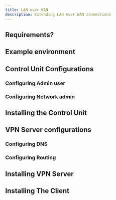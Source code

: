 ```yaml
---
title: LAN over WAN
description: Extending LAN over WAN connections
---
```


## Requirements?

## Example environment

## Control Unit Configurations
### Configuring Admin user
### Configuring Network admin

## Installing the Control Unit

## VPN Server configurations
### Configuring DNS
### Configuring Routing

## Installing VPN Server

## Installing The Client
